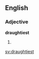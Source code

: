 ==English==

===Adjective===
'''draughtiest'''

# {{en-superlative of|draughty}}

[[sv:draughtiest]]